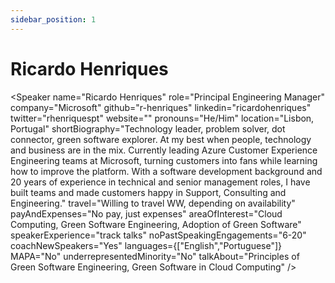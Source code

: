 ```yaml
---
sidebar_position: 1
---
```



# Ricardo Henriques

<Speaker
  name="Ricardo Henriques"
  role="Principal Engineering Manager"
  company="Microsoft"
  github="r-henriques"
  linkedin="ricardohenriques"
  twitter="rhenriquespt"
  website=""
  pronouns="He/Him"
  location="Lisbon, Portugal"
  shortBiography="Technology leader, problem solver, dot connector, green software explorer. 
                  At my best when people, technology and business are in the mix. 
                  Currently leading Azure Customer Experience Engineering teams at Microsoft, turning customers into fans while learning how to improve the platform. 
                  With a software development background and 20 years of experience in technical and senior management roles, I have  built teams and made customers happy in Support, Consulting and Engineering."
  travel="Willing to travel WW, depending on availability"
  payAndExpenses="No pay, just expenses"
  areaOfInterest="Cloud Computing, Green Software Engineering, Adoption of Green Software"
  speakerExperience="track talks"
  noPastSpeakingEngagements="6-20"
  coachNewSpeakers="Yes"
  languages={["English","Portuguese"]}
  MAPA="No"
  underrepresentedMinority="No"
  talkAbout="Principles of Green Software Engineering, Green Software in Cloud Computing"
/>
